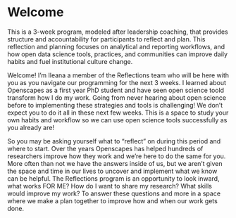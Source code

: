 # Welcome {.unnumbered}

This is a 3-week program, modeled after leadership coaching, that provides structure and accountability for participants to reflect and plan. This reflection and planning focuses on analytical and reporting workflows, and how open data science tools, practices, and communities can improve daily habits and fuel institutional culture change.

<!-- 
maybe include what is above, not sure if below is too long. Thinking we could include a picture of us or even some of other cohorts
-->

Welcome! I'm Ileana a member of the Reflections team who will be here with you as you navigate our programming for the next 3 weeks. I learned about Openscapes as a first year PhD student and have seen open science toold transform how I do my work. Going from never hearing about open science before to implementing these strategies and tools is challenging! We don't expect you to do it all in these next few weeks. This is a space to study your own habits and workflow so we can use open science tools successfully as you already are! 

So you may be asking yourself what to "reflect" on during this period and where to start. Over the years Openscapes has helped hundreds of researchers improve how they work and we're here to do the same for you. More often than not we have the answers inside of us, but we aren't given the space and time in our lives to uncover and implement what we know can be helpful. The Reflections program is an opportunity to look inward, what works FOR ME? How do I want to share my research? What skills would improve my work? To answer these questions and more in a space where we make a plan together to improve how and when our work gets done.


